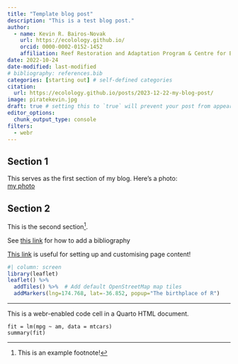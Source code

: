 ```yaml
---
title: "Template blog post"
description: "This is a test blog post."
author:
  - name: Kevin R. Bairos-Novak
    url: https://ecolology.github.io/
    orcid: 0000-0002-0152-1452
    affiliation: Reef Restoration and Adaptation Program & Centre for Biodiversity and Conservation Science
date: 2022-10-24
date-modified: last-modified
# bibliography: references.bib
categories: [starting out] # self-defined categories
citation: 
  url: https://ecolology.github.io/posts/2023-12-22-my-blog-post/ 
image: piratekevin.jpg
draft: true # setting this to `true` will prevent your post from appearing on your listing page until you're ready!
editor_options: 
  chunk_output_type: console
filters:
  - webr
---
```



## Section 1

This serves as the first section of my blog. Here's a photo:\
[my photo](piratekevin.jpg){alt.text="hello world"}

## Section 2

This is the second section[^1].

[^1]: This is an example footnote!

See [this link](https://github.com/samanthacsik/samanthacsik.github.io/blob/main/posts/2022-10-24-quarto-blogs/index.qmd) for how to add a bibliography

[This link](https://quarto.org/docs/authoring/article-layout.html) is useful for setting up and customising page content!

```r
#| column: screen
library(leaflet)
leaflet() %>%
  addTiles() %>%  # Add default OpenStreetMap map tiles
  addMarkers(lng=174.768, lat=-36.852, popup="The birthplace of R")
```



---

This is a webr-enabled code cell in a Quarto HTML document.

```webr-r
fit = lm(mpg ~ am, data = mtcars)
summary(fit)
```

